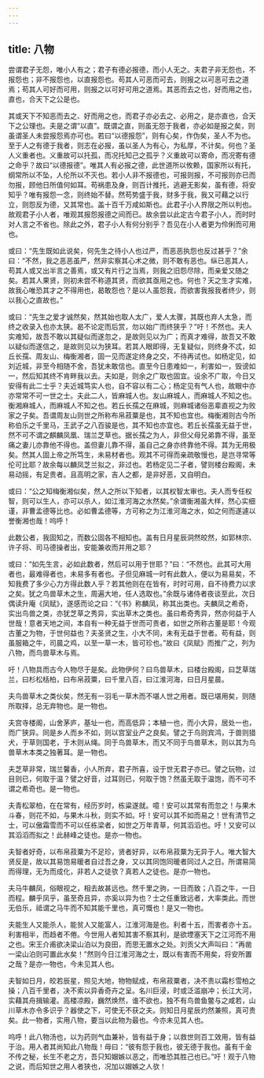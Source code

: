 ```yaml
---
---
---
```

title: 八物
---

尝谓君子无怨，唯小人有之；君子有德必报德，而小人无之。夫君子非无怨也，不报怨也；非不报怨也，以直报怨也。苟其人可恶而可去，则报之以可恶可去之道焉；苟其人可好而可用，则报之以可好可用之道焉。其恶而去之也，好而用之也，直也，合天下之公是也。

其或天下不知恶而去之、好而用之也，而君子亦必去之、必用之，是亦直也，合天下之公理也。夫是之谓“以直”。既谓之直，则虽无怨于我者，亦必如是报之矣，则虽谓圣人未尝报怨焉亦可也。若曰“以德报怨”，则有心矣，作伪矣，圣人不为也。至于人之有德于我者，则志在必报，虽以圣人为有心，为私厚，不计矣。何也？圣人义重者也。义重故可以托孤，而况托知己之孤乎？义重故可以寄命，而况寄有德之命乎？故曰“以德报德”。唯其人有必报之德，此世道所以攸赖，国家所以有托，纲常所以不坠，人伦所以不灭也。若小人非不报德也，可报则报，不可报则亦已而勿报，顾他日所值何如耳。苟祸患及身，则百计推托，逃避无影矣，虽有德，将安知乎？唯有报怨一念，则终始不替。然苟势盛于我，财多于我，我又可藉之以行立，则怨反为德，又其常也。盖十百千万咸如斯也。此君子小人界限之所以判也。故观君子小人者，唯观其报怨报德之间而已。故余尝以此定古今君子小人，而时时对人言之不省也。除此之外，君子小人有何分别乎？吾见在小人者更为伶俐而可用也。

或曰：“先生既如此说矣，何先生之待小人也过严，而恶恶执怨也反过甚乎？”余曰：“不然，我之恶恶虽严，然非实察其心术之微，则不敢有恶也。纵已恶其人，苟其人或又出半言之善焉，或又有片行之当焉，则我之旧怨尽除，而亲爱又随之矣。若其人果贤，则初未尝不称道其贤，而欲其亟用之也。何也？天之生才实难，故我心唯恐其才之不得用也，曷敢怨也？是以人虽怨我，而欲害我报我者终少，则以我心之直故也。”

或曰：“先生之爱才诚然矣，然其始也取人太广，爱人太骤，其既也弃人太急，而终之收录入也亦太狭。曷不论定而后赏，勿以始广而终狭乎？”吁！不然也。夫人实难知，故吾不敢以其疑似而遂忽之，是故则见以为广；而真才难得，故吾又不敢以疑似而遂信之，是故则见以为狭耳。若其人眼即得，无复疑似，则终身不忒，如丘长孺、周友山、梅衡湘者，固一见而遂定终身之交，不待再试也。如杨定见，如刘近城，非至今相随不舍，吾犹未敢信也。直至今日患难如一，利害如一，毁谤如一，然后知其终不肯畔我以去。夫如是，则余之广取也固宜。设余不广取，今日又安得有此二士乎？夫近城笃实人也，自不容以有二心；杨定见有气人也，故眼中亦亦常常不可一世之士。夫此二人，皆麻城人也。友山麻城人，而麻城人不知之也。衡湘麻城人，而麻城人不知之也。若丘长孺之在麻城，则麻城诸俗恶辈直视之为败家之子矣。吾谓周友山则世之所称布帛菽粟是也，其不知也宜也。梅衡湘则古今所称伯乐之千里马，王武子之八百骏是也，其不知也亦宜也。若丘长孺虽无益于世，然不可不谓之麒麟凤凰、瑞兰芝草也。据长孺之为人，非但父母兄弟靠不得，虽至痛之妻儿亦靠他不得也。盖但妻儿靠不得，虽自己之身亦终靠他不得。其为无用极矣。然其人固上帝之所笃生，未易材者也。观其不可得而亲疏敬慢也，是岂寻常等伦可比耶？故余每以麟凤芝兰拟之，非过也。若杨定见二子者，譬则楼台殿阁，未易动摇，有足贵者。且高明之家，吉人之都，是非好恶，又自明白。

或曰：“公之知梅衡湘似矣，然人之所以下知者，以其权智太审也。夫人而专任权智，则可以生人，亦可以杀人，如江淮河海之水然矣。”余谓衡湘虽大样，然心实细谨，非曹孟德等比也。必如曹孟德等，方可称之为江淮河海之水，如之何而遂遽以誉衡湘也哉！呜呼！

此数公者，我固知之，而数公固各不相知也。盖有日月星辰洞然皎然，如郭林宗、许子将、司马德操者出，安能兼收而并用之耶？

或曰：“如先生言，必如此数者，然后可以用于世耶？”曰：“不然也。此其可大用者也，最难得者也，未易多有者也。子但见麻城一时有此数人，便以为易易矣，不知我费了多少心力方得此数人乎？若其他则在在皆有，时时可用，自不待费力以求之矣。犹之鸟兽草木之生，周遍大地，任人选取也。”余既与诸侍者夜谈至此，次日偶读升庵《凤赋》，遂感而论之曰：“《书》称麟凤，称其出类也。夫麟凤之希奇，实出鸟兽之类，亦犹芝草之秀异，实出草木之类也。虽曰希奇秀异，然亦何益于人世哉！意者天地之间，本自有一种无益于世而可贵者，如世之所称古董是耶！今观古董之为物，于世何益也？夫圣贤之生，小大不同，未有无益于世者。苟有益，则虽服箱之牛，司晨之鸡，以至一草一木，皆可珍也。”故曰《凤赋》而推广之，列为八物，而鸟兽草木与焉。

吁！八物具而古今人物尽于是矣。此物伊何？曰鸟兽草木，曰楼台殿阁，曰芝草瑞兰，曰杉松栝柏，曰布帛菽粟，曰千里八百，曰江淮河海，曰日月星晨。

夫鸟兽草木之类伙矣，然无有一羽毛一草木而不堪人世之用者。既已堪用矣，则随所取择，总无弃物也。是一物也。

夫宫寺楼阁，山舍茅庐，基址一也，而高低异；本植一也，而小大异，居处一也，而广狭异。同是乡人而乡不如，则以宫室业产之良矣。譬之于鸟则宾鸿，于兽则猎犬，于草则国老，于木则从绳。同于鸟兽草木，而又不同于鸟兽草木，则以其为鸟兽草木本类之独著耳。是一物也。

夫芝草非常，瑞兰馨香，小人所弃，君子所喜，设于世无君子亦已。譬之玩物，过目则已，何取于温？譬之好音，过耳则已，何取于饱？然虽无取于温饱，而不可不谓之希奇也。是一物也。

夫青松翠柏，在在常有，经历岁时，栋粱遂就。噫！安可以其常有而忽之！与果木斗春，则花不如，与果木斗秋，则实不如。吁！安可以其不如而易之！世有清节之士，可以傲霜雪而不可以任栋梁者，如世之万年青草，何其滔滔也。吁！又安可以其滔滔而拟之！此赫峰之徒也。是亦一物也。

夫智者好奇，以布帛菽粟为不足珍，贤者好异，以布帛菽粟为无异于人。唯大智大贤反是，故以其易饱易暖者自过吾之身，又以其同饱同暖者同过人之日。所谓易简而得理，无为而成化，非若人之徒欤？真若人之徒也。是亦一物也。

夫马牛麟凤，俗眼视之，相去故甚远也。然千里之驹，一日而致；八百之牛，一日而程。麟乎凤乎，虽至奇且异，亦奚以异为也？士之任重致远者，大率类此。而世无伯乐，祗谓之马牛而不知其能千里也，真可慨也！是又一物也。

夫能生人又能杀人，能贫人又能富人，江淮河海是也。利者十五，而害者亦十五。利害相半，而趋者不倦。今世用人者知其害不察其利，是欲堙塞天下之江河而不用之也。宋王介甫欲决梁山泊以为良田，而思无置水之处。刘贡父大声叫曰：“再凿一梁山泊则可置此水矣！”然则今日江淮河海之士，既以有害而不用矣，将安所置之哉？是亦一物也，今未见其人也。

夫智如日月，皎若辰星，照见大地，物物赋成，布帛菽粟者，决不责以霜杉雪柏之操；八百千里者，决不索以异香奇卉之呈。名川巨浸，时或泛滥崩冲；长江大河，实藉其舟揖输灌。高楼凉殿，巍然焕然，谁不欲也，独不有鸟兽鱼鳖与之咸若，山川草木亦令多识乎？器使之下，可使无不获之夫。则知日月星辰灼然兼照，真可贵矣。此一物者，实用八物，要当以此物为最也。今亦未见其人也。

呜呼！此八物汤也，以为药则气血兼补，皆有益于身；以救世则百工效用，皆有益于治。用人者其尚知此八物哉！毋曰：“彼有怨于我也，彼无德于我也。虽有千金不传之秘，长生不老之方，吾只知媢嫉以恶之，而唯恐其胜己也已。”吁！观于八物之说，而后知世之用人者狭也，况加以媢嫉之人欤！